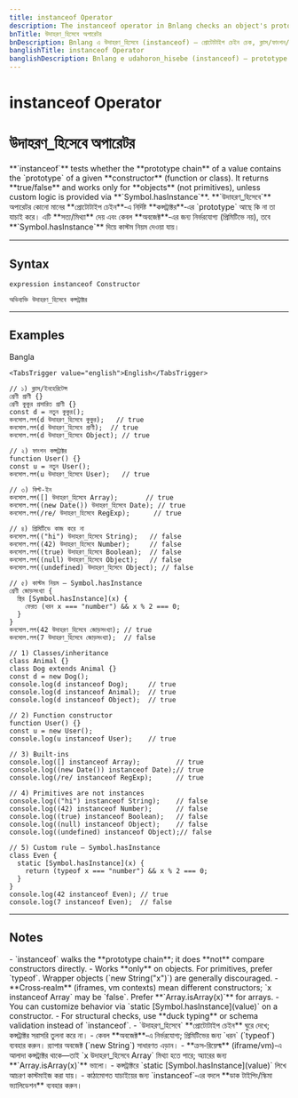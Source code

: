```yaml
---
title: instanceof Operator
description: The instanceof operator in Bnlang checks an object's prototype chain against a constructor. Includes classes, functions, built-ins, Symbol.hasInstance, and pitfalls.
bnTitle: উদাহরণ_হিসেবে অপারেটর
bnDescription: Bnlang এ উদাহরণ_হিসেবে (instanceof) — প্রোটোটাইপ চেইন চেক, ক্লাস/ফাংশন/বিল্ট‑ইন, Symbol.hasInstance, ও সতর্কতা।
banglishTitle: instanceof Operator
banglishDescription: Bnlang e udahoron_hisebe (instanceof) — prototype chain check, classes, functions, built‑ins, Symbol.hasInstance, pitfalls.
---
```


# <I18nEnglish>instanceof Operator</I18nEnglish>
# <I18nBangla>উদাহরণ_হিসেবে অপারেটর</I18nBangla>


<I18nEnglish>
**`instanceof`** tests whether the **prototype chain** of a value contains the `prototype` of a given **constructor** (function or class).  
It returns **true/false** and works only for **objects** (not primitives), unless custom logic is provided via **`Symbol.hasInstance`**.
</I18nEnglish>

<I18nBangla>
**`উদাহরণ_হিসেবে`** অপারেটর কোনো মানের **প্রোটোটাইপ চেইন**‑এ নির্দিষ্ট **কন্সট্রাক্টর**‑এর `prototype` আছে কি না তা যাচাই করে।  
এটি **সত্য/মিথ্যা** দেয় এবং কেবল **অবজেক্ট**‑এর জন্য নির্ভরযোগ্য (প্রিমিটিভে নয়), তবে **`Symbol.hasInstance`** দিয়ে কাস্টম নিয়ম দেওয়া যায়।
</I18nBangla>



---

## Syntax

<I18nEnglish>

```bnl
expression instanceof Constructor
```
</I18nEnglish>

<I18nBangla>

```bnl
অভিব্যক্তি উদাহরণ_হিসেবে কন্সট্রাক্টর
```
</I18nBangla>



---

## Examples

<Tabs defaultValue="bangla" className="w-full">
  <TabsList>
    <TabsTrigger value="bangla">Bangla</TabsTrigger>
    
    <TabsTrigger value="english">English</TabsTrigger>
  </TabsList>

  <TabsContent value="bangla">

```bnl
// ১) ক্লাস/ইনহেরিটেন্স
শ্রেণী প্রাণী {}
শ্রেণী কুকুর প্রসারিত প্রাণী {}
const d = নতুন কুকুর();
কনসোল.লগ(d উদাহরণ_হিসেবে কুকুর);   // true
কনসোল.লগ(d উদাহরণ_হিসেবে প্রাণী);  // true
কনসোল.লগ(d উদাহরণ_হিসেবে Object); // true

// ২) ফাংশন কন্সট্রাক্টর
function User() {}
const u = নতুন User();
কনসোল.লগ(u উদাহরণ_হিসেবে User);   // true

// ৩) বিল্ট‑ইন
কনসোল.লগ([] উদাহরণ_হিসেবে Array);       // true
কনসোল.লগ((new Date()) উদাহরণ_হিসেবে Date); // true
কনসোল.লগ(/re/ উদাহরণ_হিসেবে RegExp);      // true

// ৪) প্রিমিটিভে কাজ করে না
কনসোল.লগ(("hi") উদাহরণ_হিসেবে String);   // false
কনসোল.লগ((42) উদাহরণ_হিসেবে Number);     // false
কনসোল.লগ((true) উদাহরণ_হিসেবে Boolean);  // false
কনসোল.লগ((null) উদাহরণ_হিসেবে Object);   // false
কনসোল.লগ((undefined) উদাহরণ_হিসেবে Object); // false

// ৫) কাস্টম নিয়ম — Symbol.hasInstance
শ্রেণী জোড়সংখ্যা {
  স্থির [Symbol.hasInstance](x) {
    ফেরত (ধরন x === "number") && x % 2 === 0;
  }
}
কনসোল.লগ(42 উদাহরণ_হিসেবে জোড়সংখ্যা); // true
কনসোল.লগ(7 উদাহরণ_হিসেবে জোড়সংখ্যা);  // false
```
  </TabsContent>

  

  <TabsContent value="english">

```bnl
// 1) Classes/inheritance
class Animal {}
class Dog extends Animal {}
const d = new Dog();
console.log(d instanceof Dog);     // true
console.log(d instanceof Animal);  // true
console.log(d instanceof Object);  // true

// 2) Function constructor
function User() {}
const u = new User();
console.log(u instanceof User);    // true

// 3) Built‑ins
console.log([] instanceof Array);         // true
console.log((new Date()) instanceof Date);// true
console.log(/re/ instanceof RegExp);      // true

// 4) Primitives are not instances
console.log(("hi") instanceof String);    // false
console.log((42) instanceof Number);      // false
console.log((true) instanceof Boolean);   // false
console.log((null) instanceof Object);    // false
console.log((undefined) instanceof Object);// false

// 5) Custom rule — Symbol.hasInstance
class Even {
  static [Symbol.hasInstance](x) {
    return (typeof x === "number") && x % 2 === 0;
  }
}
console.log(42 instanceof Even); // true
console.log(7 instanceof Even);  // false
```
  </TabsContent>
</Tabs>

---

## Notes

<I18nEnglish>
- `instanceof` walks the **prototype chain**; it does **not** compare constructors directly.  
- Works **only** on objects. For primitives, prefer `typeof`. Wrapper objects (`new String("x")`) are generally discouraged.  
- **Cross‑realm** (iframes, vm contexts) mean different constructors; `x instanceof Array` may be `false`. Prefer **`Array.isArray(x)`** for arrays.  
- You can customize behavior via `static [Symbol.hasInstance](value)` on a constructor.  
- For structural checks, use **duck typing** or schema validation instead of `instanceof`.
</I18nEnglish>

<I18nBangla>
- `উদাহরণ_হিসেবে` **প্রোটোটাইপ চেইন** ঘুরে দেখে; কন্সট্রাক্টর সরাসরি তুলনা করে না।  
- কেবল **অবজেক্ট**‑এ নির্ভরযোগ্য; প্রিমিটিভের জন্য `ধরন` (`typeof`) ব্যবহার করুন। র‍্যাপার অবজেক্ট (`new String`) সাধারণত এড়ান।  
- **ক্রস‑রিয়েল্ম** (iframe/vm)‑এ আলাদা কন্সট্রাক্টর থাকে—তাই `x উদাহরণ_হিসেবে Array` মিথ্যা হতে পারে; অ্যারের জন্য **`Array.isArray(x)`** ভালো।  
- কন্সট্রাক্টরে `static [Symbol.hasInstance](value)` লিখে আচরণ কাস্টমাইজ করা যায়।  
- কাঠামোগত যাচাইয়ের জন্য `instanceof`‑এর বদলে **ডাক টাইপিং/স্কিমা ভ্যালিডেশন** ব্যবহার করুন।
</I18nBangla>


